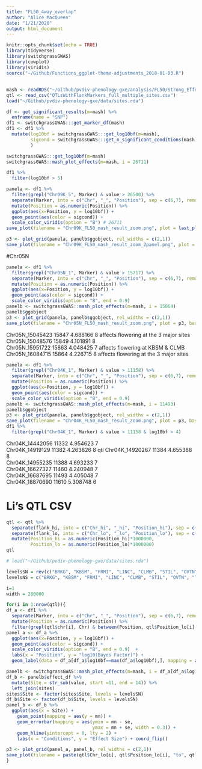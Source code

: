 ```yaml
---
title: "FL50_4way_overlap"
author: "Alice MacQueen"
date: "1/21/2020"
output: html_document
---
```


```r
knitr::opts_chunk$set(echo = TRUE)
library(tidyverse)
library(switchgrassGWAS)
library(cowplot)
library(viridis)
source("~/Github/Functions_ggplot-theme-adjustments_2018-01-03.R")
```

## 


```r
mash <- readRDS("~/Github/pvdiv-phenology-gxe/analysis/FL50/Strong_Effects29475SNPs.rds")
qtl <- read_csv("QTLsWithFlankMarkers_full_multiple_sites.csv")
load("~/Github/pvdiv-phenology-gxe/data/sites.rda")
```

```r
df <- get_significant_results(m=mash) %>%
  enframe(name = "SNP")
df1 <- switchgrassGWAS:::get_marker_df(mash)
df1 <- df1 %>%
  mutate(log10bf = switchgrassGWAS:::get_log10bf(m=mash),
         sigcond = switchgrassGWAS:::get_n_significant_conditions(mash)
         )
```

```r
switchgrassGWAS:::get_log10bf(m=mash)
switchgrassGWAS::mash_plot_effects(m=mash, i = 26711)

df1 %>%
  filter(log10bf > 5)

panela <- df1 %>%
  filter(grepl("Chr09K_5", Marker) & value > 26500) %>%
  separate(Marker, into = c("Chr", "_", "Position"), sep = c(6,7), remove = FALSE) %>%
  mutate(Position = as.numeric(Position)) %>%
  ggplot(aes(x=Position, y = log10bf)) +
  geom_point(aes(color = sigcond)) +
  scale_color_viridis(option = "B") # 26711
save_plot(filename = "Chr09K_FL50_mash_result_zoom.png", plot = last_plot(), base_asp = 1.5)

p3 <- plot_grid(panela, panelb$ggobject, rel_widths = c(2,1))
save_plot(filename = "Chr09K_FL50_mash_result_zoom_2panel.png", plot = p3, base_asp = 3)
```
#Chr05N
```r
panela <- df1 %>%
  filter(grepl("Chr05N_1", Marker) & value > 15717) %>%
  separate(Marker, into = c("Chr", "_", "Position"), sep = c(6,7), remove = FALSE) %>%
  mutate(Position = as.numeric(Position)) %>%
  ggplot(aes(x=Position, y = log10bf)) +
  geom_point(aes(color = sigcond)) +
  scale_color_viridis(option = "B", end = 0.9) 
panelb <- switchgrassGWAS::mash_plot_effects(m=mash, i = 15864)
panelb$ggobject 
p3 <- plot_grid(panela, panelb$ggobject, rel_widths = c(2,1))
save_plot(filename = "Chr05N_FL50_mash_result_zoom.png", plot = p3, base_asp = 3)

```
Chr05N_15045423	15847	4.688166	8	  affects flowering at the 3 major sites
Chr05N_15048576	15849	4.101891	8	
Chr05N_15951722	15863	4.048425	7	  affects flowering at KBSM & CLMB
Chr05N_16084715	15864	4.226715	8	  affects flowering at the 3 major sites


```r
panela <- df1 %>%
  filter(grepl("Chr04K_1", Marker) & value > 11158) %>%
  separate(Marker, into = c("Chr", "_", "Position"), sep = c(6,7), remove = FALSE) %>%
  mutate(Position = as.numeric(Position)) %>%
  ggplot(aes(x=Position, y = log10bf)) +
  geom_point(aes(color = sigcond)) +
  scale_color_viridis(option = "B", end = 0.9) 
panelb <- switchgrassGWAS::mash_plot_effects(m=mash, i = 11493)
panelb$ggobject 
p3 <- plot_grid(panela, panelb$ggobject, rel_widths = c(2,1))
save_plot(filename = "Chr04K_FL50_mash_result_zoom.png", plot = p3, base_asp = 3)
df1 %>%
  filter(grepl("Chr04K_1", Marker) & value > 11158 & log10bf > 4)
```
Chr04K_14442056	11332	4.954623	7	
Chr04K_14919129	11382	4.263826	8	qtl
Chr04K_14920267	11384	4.655388	8	
Chr04K_14955235	11388	4.693233	7	
Chr04K_16627327	11460	4.240948	7	
Chr04K_16687695	11493	4.405048	7	
Chr04K_18870690	11610	5.308748	6	


# Li's QTL CSV

```r
qtl <- qtl %>%
  separate(flank_hi, into = c("Chr_hi", "_hi", "Position_hi"), sep = c(6,7), remove = FALSE) %>%
  separate(flank_lo, into = c("Chr_lo", "_lo", "Position_lo"), sep = c(6,7), remove = FALSE) %>%
  mutate(Position_hi = as.numeric(Position_hi)*1000000,
         Position_lo = as.numeric(Position_lo)*1000000)
qtl
```

```r

# load("~/Github/pvdiv-phenology-gxe/data/sites.rda")

levelsSN = rev(c("BRKG", "KBSM", "FRMI", "LINC", "CLMB", "STIL", "OVTN", "TMPL", "PKLE", "KING"))
levelsNS = c("BRKG", "KBSM", "FRMI", "LINC", "CLMB", "STIL", "OVTN", "TMPL", "PKLE", "KING")
```


```r
i=1
width = 200000

for(i in 1:nrow(qtl)){
df_a <- df1 %>%
  separate(Marker, into = c("Chr", "_", "Position"), sep = c(6,7), remove = FALSE) %>%
  mutate(Position = as.numeric(Position)) %>%
  filter(grepl(qtl$chr[i], Chr) & between(Position, qtl$Position_lo[i]-width, qtl$Position_hi[i]+width)) 
panel_a <- df_a %>%
  ggplot(aes(x=Position, y = log10bf)) +
  geom_point(aes(color = sigcond)) +
  scale_color_viridis(option = "B", end = 0.9)  + 
  labs(x = "Position", y = "log10(Bayes Factor)") +
  geom_label(data = df_a[df_a$log10bf==max(df_a$log10bf),], mapping = aes(x = Position, y = log10bf, label = Marker), nudge_y = -0.4)

panelb <- switchgrassGWAS::mash_plot_effects(m=mash, i = df_a[df_a$log10bf==max(df_a$log10bf),]$value)
df_b <- panelb$effect_df %>%
  mutate(Site = str_sub(value, start =11, end = 14)) %>%
  left_join(sites) 
sites$Site <- factor(sites$Site, levels = levelsSN)
df_b$Site <- factor(df_b$Site, levels = levelsSN)
panel_b <- df_b %>%
  ggplot(aes(x = Site)) +
    geom_point(mapping = aes(y = mn)) +
    geom_errorbar(mapping = aes(ymin = mn - se,
                                ymax = mn + se, width = 0.3)) +
    geom_hline(yintercept = 0, lty = 2) +
    labs(x = "Conditions", y = "Effect Size") + coord_flip()

p3 <- plot_grid(panel_a, panel_b, rel_widths = c(2,1))
save_plot(filename = paste(qtl$Chr_lo[i], qtl$Position_lo[i], "to", qtl$Position_hi[i], "FL50_mash_result_zoom.png", sep = "_"), plot = p3, base_asp = 3)
}
```

